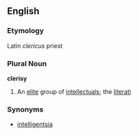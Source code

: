 ==English==
===Etymology===
Latin ''clericus'' priest
===Plural Noun===
'''clerisy'''
# An [[elite]] group of [[intellectual]]s; the [[literati]]
===Synonyms===
* [[intelligentsia]]